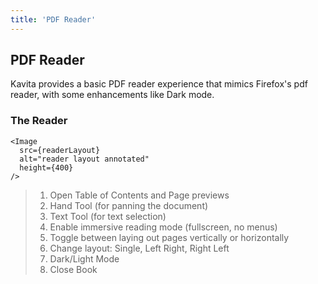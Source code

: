 ```yaml
---
title: 'PDF Reader'
---
```


## PDF Reader
Kavita provides a basic PDF reader experience that mimics Firefox's pdf reader, with some enhancements like Dark mode. 


### The Reader
    <Image
      src={readerLayout}
      alt="reader layout annotated"
      height={400}
    />
> 1. Open Table of Contents and Page previews
> 2. Hand Tool (for panning the document)
> 3. Text Tool (for text selection)
> 4. Enable immersive reading mode (fullscreen, no menus)
> 5. Toggle between laying out pages vertically or horizontally
> 6. Change layout: Single, Left Right, Right Left 
> 7. Dark/Light Mode
> 8. Close Book